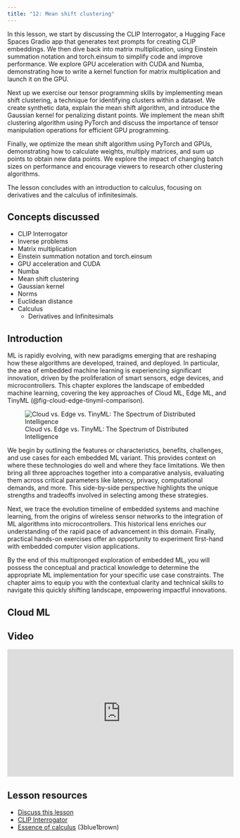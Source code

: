 ```yaml
---
title: "12: Mean shift clustering"
---
```


In this lesson, we start by discussing the CLIP Interrogator, a Hugging Face Spaces Gradio app that generates text prompts for creating CLIP embeddings. We then dive back into matrix multiplication, using Einstein summation notation and torch.einsum to simplify code and improve performance. We explore GPU acceleration with CUDA and Numba, demonstrating how to write a kernel function for matrix multiplication and launch it on the GPU.

Next up we exercise our tensor programming skills by implementing mean shift clustering, a technique for identifying clusters within a dataset. We create synthetic data, explain the mean shift algorithm, and introduce the Gaussian kernel for penalizing distant points. We implement the mean shift clustering algorithm using PyTorch and discuss the importance of tensor manipulation operations for efficient GPU programming.

Finally, we optimize the mean shift algorithm using PyTorch and GPUs, demonstrating how to calculate weights, multiply matrices, and sum up points to obtain new data points. We explore the impact of changing batch sizes on performance and encourage viewers to research other clustering algorithms.

The lesson concludes with an introduction to calculus, focusing on derivatives and the calculus of infinitesimals.

## Concepts discussed

- CLIP Interrogator
- Inverse problems
- Matrix multiplication
- Einstein summation notation and torch.einsum
- GPU acceleration and CUDA
- Numba
- Mean shift clustering
- Gaussian kernel
- Norms
- Euclidean distance
- Calculus
  - Derivatives and Infinitesimals

## Introduction

ML is rapidly evolving, with new paradigms emerging that are reshaping how these algorithms are developed, trained, and deployed. In particular, the area of embedded machine learning is experiencing significant innovation, driven by the proliferation of smart sensors, edge devices, and microcontrollers. This chapter explores the landscape of embedded machine learning, covering the key approaches of Cloud ML, Edge ML, and TinyML (@fig-cloud-edge-tinyml-comparison).

![Cloud vs. Edge vs. TinyML: The Spectrum of Distributed Intelligence](images/book.png){#fig-cloud-edge-tinyml-comparison}

We begin by outlining the features or characteristics, benefits, challenges, and use cases for each embedded ML variant. This provides context on where these technologies do well and where they face limitations. We then bring all three approaches together into a comparative analysis, evaluating them across critical parameters like latency, privacy, computational demands, and more. This side-by-side perspective highlights the unique strengths and tradeoffs involved in selecting among these strategies.

Next, we trace the evolution timeline of embedded systems and machine learning, from the origins of wireless sensor networks to the integration of ML algorithms into microcontrollers. This historical lens enriches our understanding of the rapid pace of advancement in this domain. Finally, practical hands-on exercises offer an opportunity to experiment first-hand with embedded computer vision applications.

By the end of this multipronged exploration of embedded ML, you will possess the conceptual and practical knowledge to determine the appropriate ML implementation for your specific use case constraints. The chapter aims to equip you with the contextual clarity and technical skills to navigate this quickly shifting landscape, empowering impactful innovations.

## Cloud ML

## Video

<iframe width="514" height="289" src="https://www.youtube-nocookie.com/embed/_xIzPbCgutY?modestbranding=1" title="fast.ai lesson 12" frameborder="0" allow="accelerometer; clipboard-write; encrypted-media; gyroscope; picture-in-picture" allowfullscreen></iframe>

## Lesson resources

- [Discuss this lesson](https://forums.fast.ai/t/lesson-12-official-topic/101702)
- [CLIP Interrogator](https://huggingface.co/spaces/pharma/CLIP-Interrogator)
- [Essence of calculus](https://www.youtube.com/watch?v=WUvTyaaNkzM) (3blue1brown)


